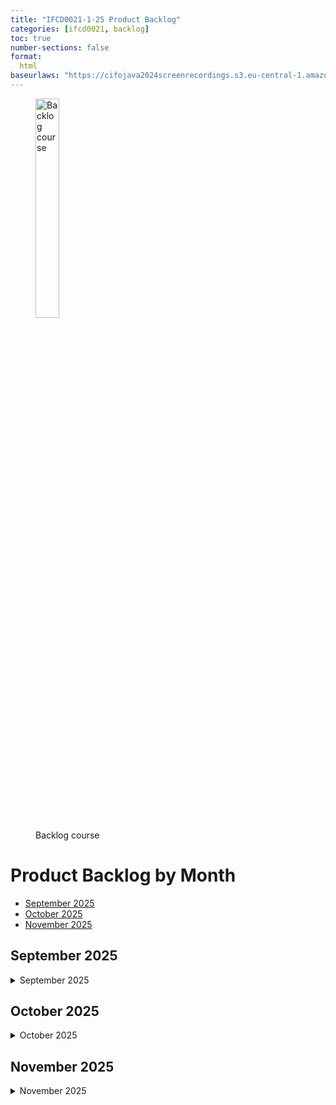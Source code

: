 ```yaml
---
title: "IFCD0021-1-25 Product Backlog"
categories: [ifcd0021, backlog]
toc: true
number-sections: false
format:
  html
baseurlaws: "https://cifojava2024screenrecordings.s3.eu-central-1.amazonaws.com/"
---
```



![Backlog course](/images/home/backlog.jpg){width="30%"}




# Product Backlog by Month

::: {.callout-tip title="Months"}
- [September 2025](/ifcd0021-1-25/ifcd0021-backlog-product-1-25.qmd#september-2025)
- [October 2025](/ifcd0021-1-25/ifcd0021-backlog-product-1-25.qmd#october-2025)
- [November 2025](/ifcd0021-1-25/ifcd0021-backlog-product-1-25.qmd#november-2025)


:::



::: {.column-page-right}

## September 2025

<details>
<summary>September 2025</summary>




| Sprint | Day | Date | Topics |  Details Topics |
| -- | -- | -- | -- | -- |
| **01**  | 01 | 15/09/2025 | - Kick-off Java FullStack 2025: </br> (1) albertprofe.dev </br> (2) What is a **roadmap** and why is so important? </br> (3) Planning #11 weeks course  </br></br> - Architecture: Request-Response Cycle </br> | - [Request-Response Cycle](/springboot/boot-what-cycle.qmd){.external target='_blank'}  </br>  - [Developer 2025](/about/about-this-developer.qmd){.external target='_blank'} </br> - [MOOC Helsinki](/javase/se-what-moochelsinki.qmd){.external target='_blank'} </br> </br>  ![](https://albertprofe.dev/images/springboot/springboot-architecture-2.png){.lightbox width=80% fig-align="center"} </br>  - [Unveiling the Technological Marvels behind Netflix’s Seamless Experience](https://kasun-r-weerasinghe.medium.com/architecture-of-netflix-1c38257f1f4a){.external target='_blank'}  |
|   | 02 | 16/09/2025 | - Contact: albertprofe@gmail.com </br>  - Lateralization: learning </br>  - Spring Boot: intro </br>  - <s>**Pet** Projecct: UML & data model</s> </br>  - Vocabulary: API, Framework, etc.. </br> - Tech Stack  </br>  - Git/gh  |  - [git basics](https://gist.github.com/AlbertProfe/b05e8198f02b311d18e7c4a86c5241e0){.external target='_blank'} </br>  - [gh auth login](https://cli.github.com/manual/gh_auth_login){.external target='_blank'}</br> - [UML](/javase/se-pattern-uml.qmd){.external target='_blank'}</br>- [Maven Create Project](/javase/se-concepts-createproject.qmd){.external target='_blank'}  </br> - [Push to git](/javase/se-concepts-projectgit.qmd){.external target='_blank'}  </br> - [UML Mermaid](https://mermaid.js.org/){.external target='_blank'}  |
|   |
|   | 03 | 18/09/2025 | - How to plan </br>  - Create a Spring Boot Project: debugg </br> - MVC: how it works </br>  - Spring Boot as a Restaurant  </br> - Java SE: scope </br> - Thymeleaf: what is a template engine | - [Spring Boot Create Project](/springboot/boot-what-create.qmd){.external target='_blank'} </br>  - [Maven Create Project](/javase/se-concepts-createproject.qmd){.external target='_blank'}  </br> - [Java Version Switch](https://stackoverflow.com/questions/59856882/how-to-switch-between-different-java-versions-in-linux){.external target='_blank'} |
|   | 04 | 19/09/2029 | - Git: version control </br>  - Project Maven Renting Car: </br> (0) Project in 4 steps: Project > DDD > UML > Code </br> (1) UML: Booking has Car & Client </br> (2) Maven Project </br> (3) Entity classes </br>  (4) Execution flow **Apache-Maven-quickstart**</br></br> - <s>static vs. non-static</s> </br> ++ SCRUM: intro |  - [Maven Create Project](/javase/se-concepts-createproject.qmd){.external target='_blank'}  </br>  - [Git](/devops/devops-vc-git.qmd){.external target='_blank'} </br> - [Git & gh basic commands](https://gist.github.com/AlbertProfe/b05e8198f02b311d18e7c4a86c5241e0){.external target='_blank'} </br>  - [Repo rentingCar](https://github.com/AlbertProfe/rentingCarTest){.external target='_blank'}  |
| **02**  | 05 | 22/09/2025 | - Planning Sprint#02 </br>  - <s>Linux: basics</s>  </br> - Java SE: static vs non-static  </br> </br>  - Project: rentingCar: </br> (1)  UML: class, execution flow, seq. diagram </br> (2) booking object </br> (3) docs | - [linux: Basics](/linux/linux-what-basics.qmd){.external target='_blank'}  </br> - [UML Mermaid](https://mermaid.js.org/){.external target='_blank'}</br>  - [Mermaid docs](https://mermaid.js.org/syntax/classDiagram.html){.external target='_blank'} </br> - [static](/javase/se-concepts-static.qmd){.external target='_blank'} </br> - [UML](/javase/se-pattern-uml.qmd){.external target='_blank'}</br>   - [Repo rentingCar: da0e3f](https://github.com/AlbertProfe/rentingCarTest/tree/da0e3f142379f6ac77f534e32a714a32e17cbb56){.external target='_blank'} |
|   | 06 | 23/09/2025 | - Java: JUnit </br></br> - Project: rentingCar: <br> (1) UML, booking object  <br> (2) UI: cli interaction <br> (3) Class Repository: HashMap vs. List  <br>  (4) Main Loop: scanner  </br>  (5) UML: model, data store, view, business logic </br></br>  ++ How to program: Project > DDD > UML > Code  | - [JUnit and TDD](/javase/se-concepts-tdd.qmd){.external target='_blank'}</br> - [Repo rentingCar: c7c49c88](https://github.com/AlbertProfe/rentingCarTest/tree/c7c49c886dbd3ad792170c5f8b182143a368a975){.external target='_blank'}    |
|   |
|   | 07 | 25/09/2025 | - Git </br> </br> ++ Java Classes, for what? Entities and model, object management, helpers and utilities </br>  - Project: rentingCar: <br> (1) UML, booking object & **myDataStore object** <br> (2) <s>UI: cli interaction</s> <br> (3) <s>Class Repository: HashMap vs. List</s>  <br>  (4) <s>Main Loop: scanner</s>  </br> (5) ++ Fake Data DB populator </br> </br> ++ Time data in Java: object, string or long epoch  | - [Coupling](/javase/se-concepts-coupling.qmd){.external target='_blank'}</br> - [Git](/devops/devops-vc-git.qmd){.external target='_blank'} </br> - [Git & gh basic commands](https://gist.github.com/AlbertProfe/b05e8198f02b311d18e7c4a86c5241e0){.external target='_blank'} </br> - [gh auth login](https://cli.github.com/manual/gh_auth_login){.external target='_blank'}</br></br>   - [Repo rentingCar: ad580c5](https://github.com/AlbertProfe/rentingCarTest/tree/ad580c501188fa15b6a32d5b036f3fba8dc4d12d){.external target='_blank'} </br> - [epoch](https://www.epochconverter.com/){.external target='_blank'} </br> </br>  ![](/images/ifcd0021-1-25/dataStore.drawio.png){.lightbox width=80% fig-align="center"}|
|   | 08 | 26/09/2029 | - Project: rentingCar: <br> (1) UML, booking object  <br> (2) UI: cli interaction <br> (3) Class Repository: HashMap vs. List  <br>  (4) Main Loop: scanner   |     - [UML Mermaid](https://mermaid.js.org/){.external target='_blank'} </br> - [UML](/javase/se-pattern-uml.qmd){.external target='_blank'}</br>   - [Repo rentingCar](https://github.com/AlbertProfe/rentingCarTest){.external target='_blank'}  |   - [Repo rentingCar](https://github.com/AlbertProfe/rentingCarTest){.external target='_blank'}  </br> |
|   | <s>09</s> | <s>29/09/2025</s> | *Class postponed* |  |
| **03**  | 09 | 30/09/2025 |  - Project: rentingCar: <br> (1) UML, booking object  <br> (2) UI: cli interaction <br> (3) Class Manager: CarManager  <br>  (4) Main Loop: scanner  </br>  (5) UML: model, data store, view, business logic </br></br>  ++ How to team: A + B is A or B, almost never C; think and then code: develop, code and then think: sandbox; do not digress, be concrete  |   - [Repo rentingCar: 3144476](https://github.com/AlbertProfe/rentingCarTest/tree/3144476d7b9b7094003f79e485fed6204379038d){.external target='_blank'} </br>   |
|   |
|   | 10 | 02/10/2025 | - Project: rentingCar: <br> (1) UML, booking object & **myDataStore object** <br> (2) UI: cli interaction <br> (3) Class Manager: Car, Client and Booking  <br>  (4) Main Loop: scanner, now **Disptacher**  </br> (5)  Fake Data DB populator Client </br> (6)  Implement **CreateBooking**, draft Login </br> (7) add field **loggedClient**, type Client to datastore</br> </br> - <s>Time data in Java: object, string or long epoch</s>  </br>  </br> - What does it mean to be a programmer and not a coder? </br> (1) Ask yourself every line: is t his core? do I know how to code it quickly? does it involves a lot of decision-making?</br> (2)  Do not overcomplicate the process </br> </br>  - DDD: domain-driven design & coupling; keywords for rentingCar domains  | - [Repo rentingCar: b7aa3539](https://github.com/AlbertProfe/rentingCarTest/tree/b7aa3539ccc54fbde1c06f6b2edc34a8969c1727){.external target='_blank'}  </br>  - [DDD and coupling](/javase/se-concepts-coupling.qmd){.external target='_blank'} </br></br> ![](/images/ifcd0021-1-25/domains.png){.lightbox width=100% fig-align="center"} </br> ![by Sonia](/images/ifcd0021-1-25/keywords.png){.lightbox width=100% fig-align="center"} |
|   | 11 | 03/10/2029 | - Project: rentingCar: <br> (1) UML, booking object & **myDataStore object** <br> (2) UI: cli interaction <br> (3) Class Manager: Car, Client and Booking  <br>  (4) Main Loop: scanner, now Disptacher  </br> (5)  Fake Data DB populator Client </br> (6)  Implement CreateBooking </br> (7) add field **loggedClient**, type Client to datastore</br> (8) Impplement **Login** decoupled: LoginView, LoginValidate </br></br>  - SPA vs. Multi-page</br> - Git: fork and sync  </br></br> - Retrospective   |   - [Repo rentingCar: d2d29d56](https://github.com/AlbertProfe/rentingCarTest/tree/d2d29d56bef92b2050675660acf7d938ebf87588){.external target='_blank'}  </br> </br>  ![](/images/ifcd0021-1-25/spa-multipage.png){.lightbox width=80% fig-align="center"}  </br>  ![](/images/ifcd0021-1-25/spa-va-mpa-key-features-1024x800.png){.lightbox width=80% fig-align="center"}|
: Backlog course September 2025 table {tbl-colwidths="[2,2,2,60,34]"}

</details>

## October 2025

<details>
<summary>October 2025</summary>




| Sprint | Day | Date | Topics |  Details Topics |
| -- | -- | -- | -- | -- |
|   | **10** | 06/10//2025 |  - Plan Sprint#04 </br></br> - Project: rentingCar-Boot: <br> (1) UML, Car & Client object  <br> (2) UI: no UI, just JUnit tests <br> (3) <s>Class @Service: CarService & ClientService  <br>  (4) Class @Controller: Thymeleaf and Api Rest </s> </br>  (5) Repository: JPA & H2 DB </br> (6) POM and dependencies </br> (7) **Root project** </br></br>  ++ Microservices vs. Monolith    |   - [Repo rentingCar-Boot: 2a29d27](https://github.com/AlbertProfe/rentingCarTest/tree/2a29d2779c03fe05a5d629355779033ce45b271b){.external target='_blank'} </br> - [Spring Boot create](/springboot/boot-what-create-th-h2.qmd){.external target='_blank'} |
|  | 11 | 07/10/2025 | - Request/Response Cycle: **mapping** </br></br> - Project: rentingCarBoot: <br> (1) UML, Car & Client object, **CarExtras**  <br> (2) UI: no UI, just JUnit tests <br> (3) Class @Service: CarService & ClientService  <br>  (4) Class @Controller: Thymeleaf and Api Rest  </br>  (5) Repository: JPA & H2 DB </br> (6) Create local H2 db</br></br>  ++ JPA: @oneToMany and @MenyToOne   |   - [Repo rentingCar-Boot: eb3217d0](https://github.com/AlbertProfe/rentingCarTest/tree/eb3217d0a80c56e074605c2dedf0a0e6f24bd293){.external target='_blank'}  </br> - [JPA: relationships](/springboot/boot-concepts-jpa-3.qmd){.external target='_blank'} </br> </br>   ![JPA: relationships](/images/springboot/labsb08/labsb08-4-onetomay.png){.lightbox width=100% fig-align="center"}  </br> </br>  - [JPA vs Hibernate](https://panls.ai/blog/jpa-vs-hibernate/){.external target='_blank'}|
|   |
|   | 12 | 09/10/2025 | - Project: rentingCarBoot: <br> (1) UML, Car & Client object  <br> (2) UI: no UI, just JUnit tests <br> (3) Class @Service: CarService & ClientService  <br>  (4) JPA: Java Persistence Api </br>  (5) Repository: JPA & H2 DB </br> (6) Create local H2 db </br></br>  <s>- Git: fork and sync</s>  </br> | - [Repo rentingCar-Boot: ab214ca](https://github.com/AlbertProfe/rentingCarTest/tree/ab214cae1d17b4fb262b9219a2c5b0516013d25a){.external target='_blank'}  </br>  - [DDD and coupling](/javase/se-concepts-coupling.qmd){.external target='_blank'} </br></br>  |
|   | 13 | 10/15/2025 | - Project: rentingCarBoot: <br> (1) UML, Car & Client object  <br> (2) UI: no UI, just JUnit tests <br> (3) Class @Service: CarService & ClientService  <br>  (4) CJPA: Java Persistence Api  </br>  (5) Repository: JPA & H2 DB </br> (6) **InsuranceCia** **n:1** with Car </br> </br> - SPA vs. Multi-page</br>  - Managing time in Java: epoch, object, String</br>   |   - [Repo rentingCar-Boot: a771773](https://github.com/AlbertProfe/rentingCarTest/tree/a771773333f91b72bc2fd7e144845677f2488ee3){.external target='_blank'}  </br> </br>  ![](/images/ifcd0021-1-25/spa-multipage.png){.lightbox width=80% fig-align="center"}  </br>  ![](/images/ifcd0021-1-25/spa-va-mpa-key-features-1024x800.png){.lightbox width=80% fig-align="center"}|
: Backlog course October 2025 table {tbl-colwidths="[2,2,2,60,34]"}

</details>

## November 2025

<details>
<summary>November 2025</summary>




| Sprint | Day | Date | Topics |  Details Topics |
| -- | -- | -- | -- | -- |
|    |    |    |    |    |
: Backlog course November 2025 table {tbl-colwidths="[2,2,2,60,34]"}

</details>


:::

